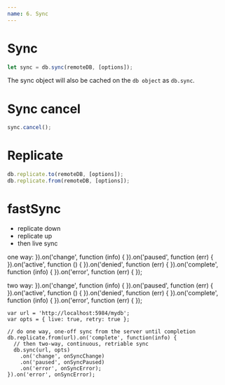 ```yaml
---
name: 6. Sync
---
```


# Sync
```js
let sync = db.sync(remoteDB, [options]);
```
The sync object will also be cached on the `db object` as `db.sync`.

# Sync cancel
```js
sync.cancel();
```

# Replicate

```js
db.replicate.to(remoteDB, [options]);
db.replicate.from(remoteDB, [options]);
```

# fastSync
- replicate down
- replicate up
- then live sync

one way:
}).on('change', function (info) {
}).on('paused', function (err) {
}).on('active', function () {
}).on('denied', function (err) {
}).on('complete', function (info) {
}).on('error', function (err) {
});

two way:
}).on('change', function (info) {
}).on('paused', function (err) {
}).on('active', function () {
}).on('denied', function (err) {
}).on('complete', function (info) {
}).on('error', function (err) {
});
```
var url = 'http://localhost:5984/mydb';
var opts = { live: true, retry: true };

// do one way, one-off sync from the server until completion
db.replicate.from(url).on('complete', function(info) {
  // then two-way, continuous, retriable sync
  db.sync(url, opts)
    .on('change', onSyncChange)
    .on('paused', onSyncPaused)
    .on('error', onSyncError);
}).on('error', onSyncError);
```